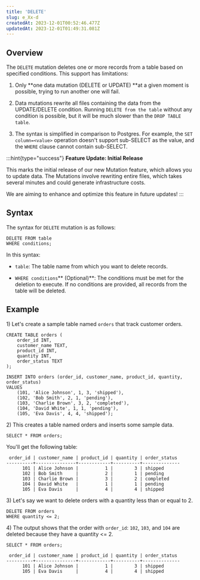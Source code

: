 ```yaml
---
title: 'DELETE'
slug: e_Xx-d
createdAt: 2023-12-01T00:52:46.477Z
updatedAt: 2023-12-01T01:49:31.081Z
---
```


## **Overview**

The `DELETE` mutation deletes one or more records from a table based on specified conditions. This support has limitations:

1.  Only **one data mutation (DELETE or UPDATE) **at a given moment is possible, trying to run another one will fail.

2.  Data mutations rewrite all files containing the data from the UPDATE/DELETE condition. Running `DELETE from the table` without any condition is possible, but it will be much slower than the `DROP TABLE table`.

3.  The syntax is simplified in comparison to Postgres. For example, the `SET column=<value>` operation doesn't support sub-SELECT as the value, and the `WHERE` clause cannot contain sub-SELECT.

:::hint{type="success"}
**Feature Update: Initial Release**

This marks the initial release of our new Mutation feature, which allows you to update data. The Mutations involve rewriting entire files, which takes several minutes and could generate infrastructure costs.&#x20;

We are aiming to enhance and optimize this feature in future updates!
:::

## **Syntax**

The syntax for `DELETE` mutation is as follows:

```pgsql
DELETE FROM table
WHERE conditions;
```

In this syntax:

*   `table`: The table name from which you want to delete records.

*   `WHERE conditions`** (Optional)**: The conditions must be met for the deletion to execute. If no conditions are provided, all records from the table will be deleted.

## **Example**

1\) Let's create a sample table named `orders` that track customer orders.

```pgsql
CREATE TABLE orders (
    order_id INT,
    customer_name TEXT,
    product_id INT,
    quantity INT,
    order_status TEXT
);

INSERT INTO orders (order_id, customer_name, product_id, quantity, order_status)
VALUES
    (101, 'Alice Johnson', 1, 3, 'shipped'),
    (102, 'Bob Smith', 2, 1, 'pending'),
    (103, 'Charlie Brown', 3, 2, 'completed'),
    (104, 'David White', 1, 1, 'pending'),
    (105, 'Eva Davis', 4, 4, 'shipped');
```

2\) This creates a table named orders and inserts some sample data.

```pgsql
SELECT * FROM orders;
```

You'll get the following table:

```pgsql
 order_id | customer_name | product_id | quantity | order_status 
----------+---------------+------------+----------+--------------
      101 | Alice Johnson |          1 |        3 | shipped
      102 | Bob Smith     |          2 |        1 | pending
      103 | Charlie Brown |          3 |        2 | completed
      104 | David White   |          1 |        1 | pending
      105 | Eva Davis     |          4 |        4 | shipped
```

3\) Let's say we want to delete orders with a quantity less than or equal to 2.

```pgsql
DELETE FROM orders
WHERE quantity <= 2;
```

4\) The output shows that the order with `order_id`: `102`, `103`, and `104` are deleted because they have a quantity <= 2.

```pgsql
SELECT * FROM orders;
```

```pgsql
 order_id | customer_name | product_id | quantity | order_status 
----------+---------------+------------+----------+--------------
      101 | Alice Johnson |          1 |        3 | shipped
      105 | Eva Davis     |          4 |        4 | shipped
```

